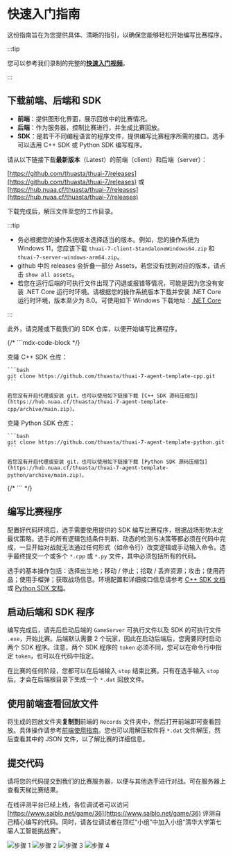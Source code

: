 # 快速入门指南

这份指南旨在为您提供具体、清晰的指引，以确保您能够轻松开始编写比赛程序。

:::tip

您可以参考我们录制的完整的[**快速入门视频**](https://cloud.tsinghua.edu.cn/f/131ba3787c304ff280e2/)。

:::

## 下载前端、后端和 SDK

- **前端**：提供图形化界面，展示回放中的比赛情况。
- **后端**：作为服务器，控制比赛进行，并生成比赛回放。
- **SDK**：是若干不同编程语言的程序文件，提供编写比赛程序所需的接口。选手可以选用 C++ SDK 或 Python SDK 编写程序。

请从以下链接下载**最新版本**（Latest）的前端（client）和后端（server）：

[https://github.com/thuasta/thuai-7/releases](https://github.com/thuasta/thuai-7/releases) 或 [https://hub.nuaa.cf/thuasta/thuai-7/releases](https://hub.nuaa.cf/thuasta/thuai-7/releases)

下载完成后，解压文件至您的工作目录。

:::tip

- 务必根据您的操作系统版本选择适当的版本。例如，您的操作系统为 Windows 11，您应该下载 `thuai-7-client-StandaloneWindows64.zip` 和 `thuai-7-server-windows-arm64.zip`。
- github 中的 releases 会折叠一部分 Assets，若您没有找到对应的版本，请点击 `show all assets`。
- 若您在运行后端的可执行文件出现了闪退或报错等情况，可能是因为您没有安装 .NET Core 运行时环境。请根据您的操作系统版本下载并安装 .NET Core 运行时环境，版本至少为 8.0。可使用如下 Windows 下载地址：[.NET Core](https://dotnet.microsoft.com/zh-cn/download/dotnet/thank-you/runtime-8.0.4-windows-x64-installer?cid=getdotnetcore)

:::

此外，请克隆或下载我们的 SDK 仓库，以便开始编写比赛程序。

{/* ```mdx-code-block  */}

<Tabs>
  <TabItem value="cpp" label="C++" default>
    克隆 C++ SDK 仓库：

    ```bash
    git clone https://github.com/thuasta/thuai-7-agent-template-cpp.git
    ```

    若您没有开启代理或安装 git，也可以使用如下链接下载 [C++ SDK 源码压缩包](https://hub.nuaa.cf/thuasta/thuai-7-agent-template-cpp/archive/main.zip)。
  </TabItem>
  <TabItem value="python" label="Python">
    克隆 Python SDK 仓库：

    ```bash
    git clone https://github.com/thuasta/thuai-7-agent-template-python.git
    ```

    若您没有开启代理或安装 git，也可以使用如下链接下载 [Python SDK 源码压缩包](https://hub.nuaa.cf/thuasta/thuai-7-agent-template-python/archive/main.zip)。
  </TabItem>
</Tabs>
{/* ``` */}

## 编写比赛程序

配置好代码环境后，选手需要使用提供的 SDK 编写比赛程序，根据战场形势决定最优策略。选手的所有逻辑包括条件判断、动态的检测与决策等都必须在代码中完成，一旦开始对战就无法通过任何形式（如命令行）改变逻辑或手动输入命令。选手最终提交一个或多个 `*.cpp` 或 `*.py` 文件，其中必须包括所有的代码。

选手的基本操作包括：选择出生地；移动 / 停止；拾取 / 丢弃资源；攻击；使用药品；使用手榴弹；获取战场信息。环境配置和详细接口信息请参考 [C++ SDK 文档](../cpp_sdk) 或 [Python SDK 文档](../python_sdk)。

## 启动后端和 SDK 程序

编写完成后，请先后启动后端的 `GameServer` 可执行文件以及 SDK 的可执行文件 `.exe`，开始比赛。后端默认需要 2 个玩家，因此在启动后端后，您需要同时启动两个 SDK 程序。注意，两个 SDK 程序的 `token` 必须不同，您可以在命令行中指定 `token`，也可以在代码中指定。

在比赛的任何阶段，您都可以在后端输入 `stop` 结束比赛。只有在选手输入 `stop` 后，才会在后端根目录下生成一个 `*.dat` 回放文件。

## 使用前端查看回放文件

将生成的回放文件夹**复制到**前端的 `Records` 文件夹中，然后打开前端即可查看回放。具体操作请参考[前端使用指南](../viewer)。您也可以用解压软件将 `*.dat` 文件解压，然后查看其中的 JSON 文件，以了解比赛的详细信息。

## 提交代码

请将您的代码提交到我们的比赛服务器，以便与其他选手进行对战。可在服务器上查看天梯比赛结果。

在线评测平台已经上线，各位调试者可以访问 [https://www.saiblo.net/game/36](https://www.saiblo.net/game/36) 评测自己精心编写的代码。同时，请各位调试者在顶栏“小组”中加入小组“清华大学第七届人工智能挑战赛”。

![步骤 1](img/1.png)
![步骤 2](img/2.png)
![步骤 3](img/3.png)
![步骤 4](img/4.png)
